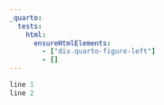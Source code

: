 ```yaml
---
_quarto:
  tests:
    html:
      ensureHtmlElements:
        - ["div.quarto-figure-left"]
        - []
---
```


```{#lst-1 .python filename="run_experiments.py" lst-cap="Corpus Loading/Generation Logic"}
line 1
line 2
```

